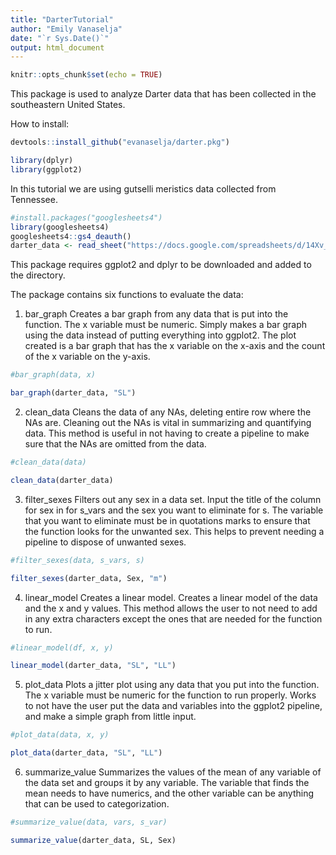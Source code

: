 ```yaml
---
title: "DarterTutorial"
author: "Emily Vanaselja"
date: "`r Sys.Date()`"
output: html_document
---
```


```r
knitr::opts_chunk$set(echo = TRUE)
```


This package is used to analyze Darter data that has been collected in the southeastern United States. 

How to install:
```r

devtools::install_github("evanaselja/darter.pkg")

library(dplyr)
library(ggplot2)
```

In this tutorial we are using gutselli meristics data collected from Tennessee. 

```r
#install.packages("googlesheets4")
library(googlesheets4)
googlesheets4::gs4_deauth()
darter_data <- read_sheet("https://docs.google.com/spreadsheets/d/14Xv_bXq3fkIV_zHmRY6dwJZF735Ba9p5YJLQ2wDR0FA/edit?usp=sharing")
```

This package requires ggplot2 and dplyr to be downloaded and added to the directory.

The package contains six functions to evaluate the data:

1. bar_graph Creates a bar graph from any data that is put into the function. The x variable must be numeric. Simply makes a bar graph using the data instead of putting everything into ggplot2. The plot created is a bar graph that has the x variable on the x-axis and the count of the x variable on the y-axis.

```r

#bar_graph(data, x)

bar_graph(darter_data, "SL")

```

2. clean_data Cleans the data of any NAs, deleting entire row where the NAs are. Cleaning out the NAs is vital in summarizing and quantifying data. This method is useful in not having to create a pipeline to make sure that the NAs are omitted from the data.

```r

#clean_data(data)

clean_data(darter_data)

```

3. filter_sexes Filters out any sex in a data set. Input the title of the column for sex in for s_vars and the sex you want to eliminate for s. The variable that you want to eliminate must be in quotations marks to ensure that the function looks for the unwanted sex. This helps to prevent needing a pipeline to dispose of unwanted sexes.

```r

#filter_sexes(data, s_vars, s)

filter_sexes(darter_data, Sex, "m")

```

4. linear_model Creates a linear model. Creates a linear model of the data and the x and y values. This method allows the user to not need to add in any extra characters except the ones that are needed for the function to run.

```r

#linear_model(df, x, y)

linear_model(darter_data, "SL", "LL")

```

5. plot_data Plots a jitter plot using any data that you put into the function. The x variable must be numeric for the function to run properly. Works to not have the user put the data and variables into the ggplot2 pipeline, and make a simple graph from little input.

```r

#plot_data(data, x, y)

plot_data(darter_data, "SL", "LL")

```

6. summarize_value Summarizes the values of the mean of any variable of the data set and groups it by any variable. The variable that finds the mean needs to have numerics, and the other variable can be anything that can be used to categorization.

```r

#summarize_value(data, vars, s_var)

summarize_value(darter_data, SL, Sex)

```

